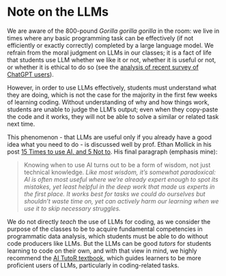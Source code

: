 # Note on the LLMs

We are aware of the 800-pound _Gorilla gorilla gorilla_ in the room: we live in times where any basic programming task can be effectively (if not efficiently or exactly correctly) completed by a large language model. We refrain from the moral judgment on LLMs in our classes; it is a fact of life that students use LLM whether we like it or not, whether it is useful or not, or whether it is ethical to do so (see the [analysis of recent survey of ChatGPT users](https://arstechnica.com/ai/2025/09/seven-things-we-learned-from-openais-first-study-on-chatgpt-usage/)).

However, in order to use LLMs effectively, students must understand what they are doing, which is not the case for the majority in the first few weeks of learning coding. Without understanding of why and how things work, students are unable to judge the LLM's output; even when they copy-paste the code and it works, they will not be able to solve a similar or related task next time.

This phenomenon - that LLMs are useful only if you already have a good idea what you need to do - is discussed well by prof. Ethan Mollick in his post [15 Times to use AI, and 5 Not to](https://www.oneusefulthing.org/p/15-times-to-use-ai-and-5-not-to). His final paragraph (emphasis mine):

> Knowing when to use AI turns out to be a form of wisdom, not just technical knowledge. _Like most wisdom, it's somewhat paradoxical: AI is often most useful where we're already expert enough to spot its mistakes, yet least helpful in the deep work that made us experts in the first place. It works best for tasks we could do ourselves but shouldn't waste time on, yet can actively harm our learning when we use it to skip necessary struggles._ 

We do not directly _teach_ the use of LLMs for coding, as we consider the purpose of the classes to be to acquire fundamental competencies in programmatic data analysis, which students must be able to do without code producers like LLMs. But the LLMs can be good _tutors_ for students learning to code on their own, and with that view in mind, we highly recommend the [AI TutoR textbook](https://psyteachr.github.io/AITutoR/), which guides learners to be more proficient users of LLMs, particularly in coding-related tasks.
